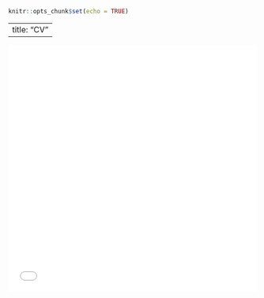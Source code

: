 
```r
knitr::opts_chunk$set(echo = TRUE)
```

---
title: "CV"
---

![](/Users/Clarice/Personal_Site/CPerryman_CV_March2020.pdf){width=100% height=500}